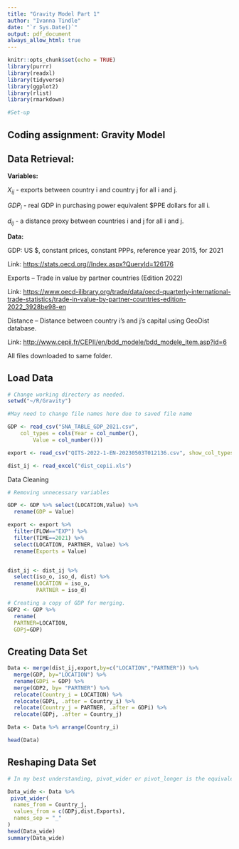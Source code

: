 ---
title: "Gravity Model Part 1"
author: "Ivanna Tindle"
date: "`r Sys.Date()`"
output: pdf_document
always_allow_html: true
---

```{r setup, include=FALSE}
knitr::opts_chunk$set(echo = TRUE)
library(purrr)
library(readxl)
library(tidyverse)
library(ggplot2)
library(rlist)
library(rmarkdown)

#Set-up
```

## Coding assignment: Gravity Model

## **Data Retrieval:**

**Variables:**

$X_{ij}$ - exports between country i and country j for all i and j.

$GDP_i$ - real GDP in purchasing power equivalent \$PPE dollars for all i.

$d_{ij}$ - a distance proxy between countries i and j for all i and j.

**Data:**

GDP: US \$, constant prices, constant PPPs, reference year 2015, for 2021

Link: <https://stats.oecd.org//Index.aspx?QueryId=126176>

Exports -- Trade in value by partner countries (Edition 2022)

Link: <https://www.oecd-ilibrary.org/trade/data/oecd-quarterly-international-trade-statistics/trade-in-value-by-partner-countries-edition-2022_3928be98-en>

Distance -- Distance between country i's and j's capital using GeoDist database.

Link: <http://www.cepii.fr/CEPII/en/bdd_modele/bdd_modele_item.asp?id=6>

All files downloaded to same folder.

## Load Data

```{r}
# Change working directory as needed.
setwd("~/R/Gravity")

#May need to change file names here due to saved file name

GDP <- read_csv("SNA_TABLE_GDP_2021.csv", 
    col_types = cols(Year = col_number(), 
        Value = col_number()))

export <- read_csv("QITS-2022-1-EN-20230503T012136.csv", show_col_types = FALSE)

dist_ij <- read_excel("dist_cepii.xls")

```

Data Cleaning

```{r}
# Removing unnecessary variables

GDP <- GDP %>% select(LOCATION,Value) %>%
  rename(GDP = Value) 

export <- export %>% 
  filter(FLOW=="EXP") %>%
  filter(TIME==2021) %>%
  select(LOCATION, PARTNER, Value) %>% 
  rename(Exports = Value)


dist_ij <- dist_ij %>% 
  select(iso_o, iso_d, dist) %>%
  rename(LOCATION = iso_o,
         PARTNER = iso_d)

# Creating a copy of GDP for merging. 
GDP2 <- GDP %>% 
  rename(
  PARTNER=LOCATION,
  GDPj=GDP)

```

## Creating Data Set

```{r}
Data <- merge(dist_ij,export,by=c("LOCATION","PARTNER")) %>% 
  merge(GDP, by="LOCATION") %>% 
  rename(GDPi = GDP) %>% 
  merge(GDP2, by= "PARTNER") %>% 
  relocate(Country_i = LOCATION) %>% 
  relocate(GDPi, .after = Country_i) %>% 
  relocate(Country_j = PARTNER, .after = GDPi) %>% 
  relocate(GDPj, .after = Country_j)

Data <- Data %>% arrange(Country_i)

head(Data)

```

## Reshaping Data Set

```{r}
# In my best understanding, pivot_wider or pivot_longer is the equivalent to Matlab's reshape command. 

Data_wide <- Data %>%
 pivot_wider(
  names_from = Country_j,
  values_from = c(GDPj,dist,Exports),
  names_sep = "_"
)
head(Data_wide)
summary(Data_wide)
```
